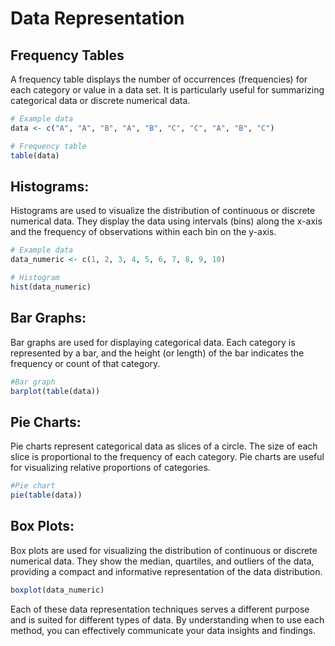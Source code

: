 # Data Representation

## Frequency Tables 
A frequency table displays the number of occurrences (frequencies) for each category or value in a data set. It is particularly useful for summarizing categorical data or discrete numerical data.

```r
# Example data
data <- c("A", "A", "B", "A", "B", "C", "C", "A", "B", "C")

# Frequency table
table(data)
```

## Histograms:

Histograms are used to visualize the distribution of continuous or discrete numerical data. They display the data using intervals (bins) along the x-axis and the frequency of observations within each bin on the y-axis.

```r
# Example data
data_numeric <- c(1, 2, 3, 4, 5, 6, 7, 8, 9, 10)

# Histogram
hist(data_numeric)
```

## Bar Graphs:

Bar graphs are used for displaying categorical data. Each category is represented by a bar, and the height (or length) of the bar indicates the frequency or count of that category.

```r
#Bar graph
barplot(table(data))
```

## Pie Charts:

Pie charts represent categorical data as slices of a circle. The size of each slice is proportional to the frequency of each category. Pie charts are useful for visualizing relative proportions of categories.

```r
#Pie chart
pie(table(data))
```

## Box Plots:

Box plots are used for visualizing the distribution of continuous or discrete numerical data. They show the median, quartiles, and outliers of the data, providing a compact and informative representation of the data distribution.

```r
boxplot(data_numeric)
```

Each of these data representation techniques serves a different purpose and is suited for different types of data. By understanding when to use each method, you can effectively communicate your data insights and findings.
